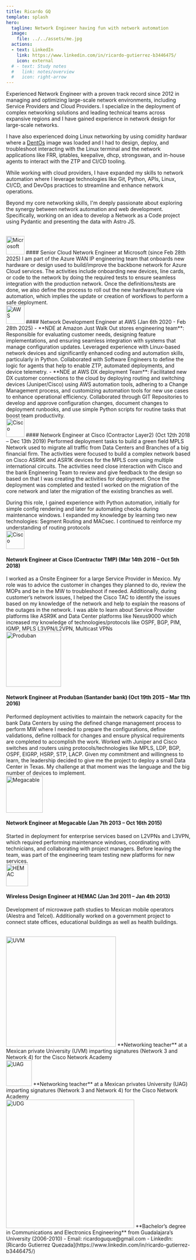 ```yaml
---
title: Ricardo GQ
template: splash
hero:
  tagline: Network Engineer having fun with network automation
  image:
    file: ../../assets/me.jpg
  actions:
  - text: LinkedIn
    link: https://www.linkedin.com/in/ricardo-gutierrez-b3446475/
    icon: external
  # - text: Study notes
  #   link: notes/overview
  #   icon: right-arrow
---
```



<Card title="👨‍💻 About me">
  Experienced Network Engineer with a proven track record since 2012 in managing and optimizing large-scale network environments, including Service Providers and Cloud Providers. I specialize in the deployment of complex networking solutions and leading technical teams across expansive regions and I have gained experience in network design for large-scale networks.

  I have also experienced doing Linux networking by using comidity hardwar where a [DentOs](https://dent.dev/) image was loaded and I had to design, deploy, and troubleshoot interacting with the Linux terminal and the network applications like FRR, iptables, keepalive, dhcp, strongswan, and in-house agents to interact with the ZTP and CI/CD tooling.

  While working with cloud providers, I have expanded my skills to network automation where I leverage technologies like Git, Python, APIs, Linux, CI/CD, and DevOps practices to streamline and enhance network operations.

  Beyond my core networking skills, I'm deeply passionate about exploring the synergy between network automation and web development. Specifically, working on an idea to develop a Network as a Code project using Pydantic and presenting the data with Astro JS.
</Card>


<Card title="📚 Professional Experience">
  <br />
  <img src="/ricardoguque/microsoft.jpg" alt="Microsoft" width="50"/>
  #### Senior Cloud Network Engineer at Microsoft (since Feb 28th 2025)
  I am part of the Azure WAN IP engineering team that onboards new hardware or design used to build/improve the backbone network for Azure Cloud services. The activities include onboarding new devices, line cards, or code to the network by doing the required tests to ensure seamless integration with the production network. Once the definitions/tests are done, we also define the process to roll out the new hardware/feature via automation, which implies the update or creation of workflows to perform a safe deployment.
  <br />
  <img src="/ricardoguque/aws.jpg" alt="AWS" width="50"/>
  #### Network Development Engineer at AWS (Jan 6th 2020 - Feb 28th 2025)
  - **NDE at Amazon Just Walk Out stores engineering team**: Responsible for evaluating customer needs, designing feature implementations, and ensuring seamless integration with systems that manage configuration updates. Leveraged experience with Linux-based network devices and significantly enhanced coding and automation skills, particularly in Python. Collaborated with Software Engineers to define the logic for agents that help to enable ZTP, automated deployments, and device telemetry.
  - **NDE at AWS DX deployment Team**: Facilitated new DX customer connections to the cloud by deploying routing and switching devices (Juniper/Cisco) using AWS automation tools, adhering to a Change Management process, and customizing automation tools for new use cases to enhance operational efficiency. Collaborated through GIT Repositories to develop and approve configuration changes, document changes to deployment runbooks, and use simple Python scripts for routine tasks that boost team productivity.
  <br />
  <img src="/ricardoguque/cisco.jpg" alt="Cisco" width="50"/>
  #### Network Engineer at Cisco (Contractor Layer2) (Oct 12th 2018 – Dec 13th 2019)
  Performed deployment tasks to build a green field MPLS Network used to migrate all traffic from Data Centers and Branches of a big financial firm. The activities were focused to build a complex network based on Cisco ASR9K and ASR1K devices for the MPLS core using multiple international circuits. The activities need close interaction with Cisco and the bank Engineering Team to review and give feedback to the design so based on that I was creating the activities for deployment. Once the deployment was completed and tested I worked on the migration of the core network and later the migration of the existing branches as well.

  During this role, I gained experience with Python automation, initially for simple config rendering and later for automating checks during maintenance windows. I expanded my knowledge by learning two new technologies: Segment Routing and MACsec. I continued to reinforce my understanding of routing protocols
  <br />
  <img src="/ricardoguque/cisco.jpg" alt="Cisco" width="50"/>
  #### Network Engineer at Cisco (Contractor TMP) (Mar 14th 2016 – Oct 5th 2018)
  I worked as a Onsite Engineer for a large Service Provider in Mexico. My role was to advice the customer in changes they planned to do, review the MOPs and be in the MW to troubleshoot if needed. Additionally, during customer’s network issues, I helped the Cisco TAC to identify the issues based on my knowledge of the network and help to explain the reasons of the outages in the network. I was able to learn about Service Provider platforms like ASR9K and Data Center platforms like Nexus9000 which increased my knowledge of technologies/protocols like OSPF, BGP, PIM, IGMP, MPLS L3VPN/L2VPN, Multicast VPNs
  <br />
  <img src="/ricardoguque/produban.jpg" alt="Produban" width="150"/>
  #### Network Engineer at Produban (Santander bank) (Oct 19th 2015 – Mar 11th 2016)
  Performed deployment activities to maintain the network capacity for the bank Data Centers by using the defined change management process to perform MW where I needed to prepare the configurations, define validations, define rollback for changes and ensure physical requirements are completed to accomplish the work. Worked with Juniper and Cisco switches and routers using protocols/technologies like MPLS, LDP, BGP, OSPF, EIGRP, HSRP, STP, LACP. Given my commitment and willingness to learn, the leadership decided to give me the project to deploy a small Data Center in Texas. My challenge at that moment was the language and the big number of devices to implement.
  <br />
  <img src="/ricardoguque/megacable.jpg" alt="Megacable" width="100"/>
  #### Network Engineer at Megacable (Jan 7th 2013 – Oct 16th 2015)
  Started in deployment for enterprise services based on L2VPNs and L3VPN, which required performing maintenance windows, coordinating with technicians, and collaborating with project managers. Before leaving the team, was part of the engineering team testing new platforms for new services.
  <br />
  <img src="/ricardoguque/hemac.png" alt="HEMAC" width="60"/>
  #### Wireless Design Engineer at HEMAC (Jan 3rd 2011 – Jan 4th 2013)
  Development of microwave path studies to Mexican mobile operators (Alestra and Telcel). Additionally worked on a government project to connect state offices, educational buildings as well as health buildings.
</Card>

<Card title="🏫 Academical Experience">
  <br />
  <img src="/ricardoguque/uvm.jpg" alt="UVM" width="300"/>
  **Networking teacher** at a Mexican private University (UVM) imparting signatures (Network 3 and Network 4) for the Cisco Network Academy
  <br />
  <img src="/ricardoguque/uag.png" alt="UAG" width="70"/>
  **Networking teacher** at a Mexican privates University (UAG) imparting signatures (Network 3 and Network 4) for the Cisco Network Academy
</Card>

<Card title="🎓 Education">
  <br />
  <img src="/ricardoguque/udg_cucei.png" alt="UDG" width="350"/>
  **Bachelor’s degree in Communications and Electronics Engineering** from Guadalajara’s University (2006-2010)
</Card>

<Card title="📞 Contact">
- Email: ricardoguque@gmail.com
- LinkedIn: [Ricardo Gutierrez Quezada](https://www.linkedin.com/in/ricardo-gutierrez-b3446475/)
</Card>